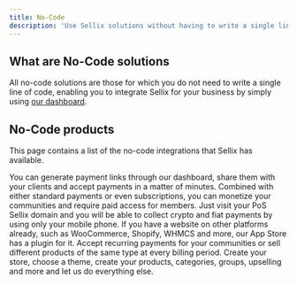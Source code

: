 ```yaml
---
title: No-Code
description: 'Use Sellix solutions without having to write a single line of code'
---
```


## What are No-Code solutions

All no-code solutions are those for which you do not need to write a single line of code, enabling you to integrate Sellix for your business by simply using [our dashboard](https://dashboard.sellix.io).

## No-Code products

This page contains a list of the no-code integrations that Sellix has available.

<CardGroup cols={2}>
  <Card
    title="Links"
    icon="link"
    href="/links"
  >
    You can generate payment links through our dashboard, share them with your clients and accept payments in a matter of minutes.
  </Card>
  <Card
    title="Communities"
    icon="discord"
    href="/communities"
  >
    Combined with either standard payments or even subscriptions, you can monetize your communities and require paid access for members.
  </Card>
  <Card
    title="Point of Sale"
    icon="cash-register"
    href="/pos"
  >
    Just visit your PoS Sellix domain and you will be able to collect crypto and fiat payments by using only your mobile phone.
  </Card>
  <Card
    title="Plugins"
    icon="puzzle-piece-simple"
    href="/plugins"
  >
    If you have a website on other platforms already, such as WooCommerce, Shopify, WHMCS and more, our App Store has a plugin for it.
  </Card>
  <Card
    title="Subscriptions"
    icon="arrow-progress"
    href="/subscriptions"
  >
    Accept recurring payments for your communities or sell different products of the same type at every billing period.
  </Card>
  <Card
    title="Commerce"
    icon="cart-shopping"
    href="/commerce"
  >
    Create your store, choose a theme, create your products, categories, groups, upselling and more and let us do everything else.
  </Card>
</CardGroup>